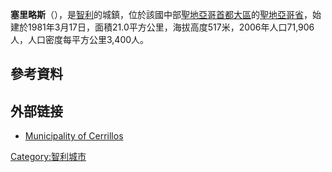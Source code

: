 {{Infobox settlement
| name                    = Cerrillos
| native_name             =
| native_name_lang        = es
| settlement_type         = [[智利城市列表|City]] and {{tsl|en|Communes of Chile||Commune}}
| image_skyline           = Ciudad Parque Bicentenario - 10.jpg
| imagesize               = 
| image_caption           = Parque Bicentenario
| image_flag              =
| image_shield            = Escudo de Cerrillos.svg
| image_map               = Comuna de Cerrillos.svg
| map_caption             = Map of the Cerrillos commune within [[Greater_Santiago|Greater Santiago]]
| pushpin_map    = Chile
| pushpin_label_position  = bottom
| pushpin_map_caption     = Location in Chile
| coordinates             = {{coord|33|30|S|70|43|W|region:CL-RM|display=inline,title}}
| subdivision_type        = 国家
| subdivision_name        = {{CHI}}
| subdivision_type1       = [[大区_(智利)|大区]]
| subdivision_name1       = [[圣地亚哥首都大区|圣地亚哥首都大区]]
| subdivision_type2       = [[智利省份|省]]
| subdivision_name2       = [[圣地亚哥省|圣地亚哥省]]
| established_title       = 成立
| established_date        = 1991-3-17
| founder     =
| seat_type    = 
| seat    =
| government_footnotes = <ref name="INEDiv">{{cite web |url= http://www.ine.cl/canales/chile_estadistico/territorio/division_politico_administrativa/pdf/DPA_COMPLETA.pdf |format= PDF |accessdate= 13 September 2010 |title= Administrative and Censual Political Division |language= es |url-status= dead |archiveurl= https://web.archive.org/web/20101114052159/http://www.ine.cl/canales/chile_estadistico/territorio/division_politico_administrativa/pdf/DPA_COMPLETA.pdf |archivedate= 14 November 2010 }}</ref><ref name="Munitel">{{Cite web |url = http://www.mcerrillos.cl |title = Asociación Chilena de Municipalidades |accessdate = 27 January 2011 |language = es |archive-date = 2015-05-06 |archive-url = https://web.archive.org/web/20150506043629/http://www.mcerrillos.cl/ |dead-url = no }}</ref><ref name="Official">{{Cite web |url = http://www.mcerrillos.cl |title = Municipality of Cerrillos |accessdate = 27 January 2011 |language = es |archive-date = 2015-05-06 |archive-url = https://web.archive.org/web/20150506043629/http://www.mcerrillos.cl/ |dead-url = no }}</ref>
| government_type  = [[基层政权|基层政权]]
| leader_title   = [[市长|市长]]
| leader_party = [[智利社會黨|PS]]
| leader_name = Arturo Aguirre Gacitúa
| unit_pref               = Metric
| area_footnotes          = <ref name="INE">{{cite web|url=http://www.ine.cl/canales/chile_estadistico/censos_poblacion_vivienda/censo_pobl_vivi.php|title=INE - 2002 Census of Population and Housing|accessdate=13 September 2010|language=es|archive-date=2018-12-25|archive-url=https://web.archive.org/web/20181225074911/http://www.ine.cl/error-404?aspxerrorpath=%2Fcanales%2Fchile_estadistico%2Fcensos_poblacion_vivienda%2Fcenso_pobl_vivi.php|dead-url=no}}</ref>
| area_total_km2          = 21.0
| area_rank               = 
| elevation_footnotes     =
| elevation_m             = 517
| population_footnotes    = <ref name="INE"/>
| population_total        = 71906
| population_as_of        = 2006 projection
| population_density_km2  = auto
| population_rank         = 
| population_demonym      = Cerrillano
| population_blank1_title = [[市区|市区]]
| population_blank1       = 71906
| population_blank2_title = [[农村|农村]]
| population_blank2       = 0
| demographics_type1      = 性别
| demographics1_footnotes = <ref name="INE"/>
| demographics1_title1    = 男性
| demographics1_info1     = 34,961
| demographics1_title2    = 女性
| demographics1_info2     = 36,945
| timezone = {{tsl|en|Time in Chile||CLT}}<ref>{{cite web |url=http://www.world-time-zones.org/zones/chile-time.htm |accessdate=12 September 2010 |title=Chile Time |publisher=WorldTimeZones.org |url-status=dead |archiveurl=https://web.archive.org/web/20070911130719/http://www.world-time-zones.org/zones/chile-time.htm |archivedate=11 September 2007 }}</ref>
| utc_offset = -4
| timezone_DST = {{tsl|en|Time in Chile||CLST}}<ref>{{cite web
 |url=http://www.world-time-zones.org/zones/chile-summer-time.htm 
 |accessdate=12 September 2010 
 |title=Chile Summer Time 
 |publisher=WorldTimeZones.org 
 |url-status=dead 
 |archiveurl=https://web.archive.org/web/20070911130451/http://www.world-time-zones.org/zones/chile-summer-time.htm 
 |archivedate=11 September 2007 
}}</ref>
| utc_offset_DST = -3
| postal_code_type        =
| postal_code             =
| area_code_type          =
| area_code               = 56 + 
| website = [http://www.mcerrillos.cl Municipality of Cerrillos]
| footnotes               =
}}

'''塞里略斯'''（{{lang-es|Cerrillos}}），是[[智利|智利]]的城鎮，位於該國中部[[聖地亞哥首都大區|聖地亞哥首都大區]]的[[聖地亞哥省|聖地亞哥省]]，始建於1981年3月17日，面積21.0平方公里，海拔高度517米，2006年人口71,906人，人口密度每平方公里3,400人。

==參考資料==
{{refs}}

==外部链接==
* {{es icon}} [http://www.mcerrillos.cl Municipality of Cerrillos] {{Wayback|url=http://www.mcerrillos.cl/ |date=20150506043629 }}

{{normdaten}}
{{DEFAULTSORT:Cerrillos}}
[[Category:智利城市|Category:智利城市]]